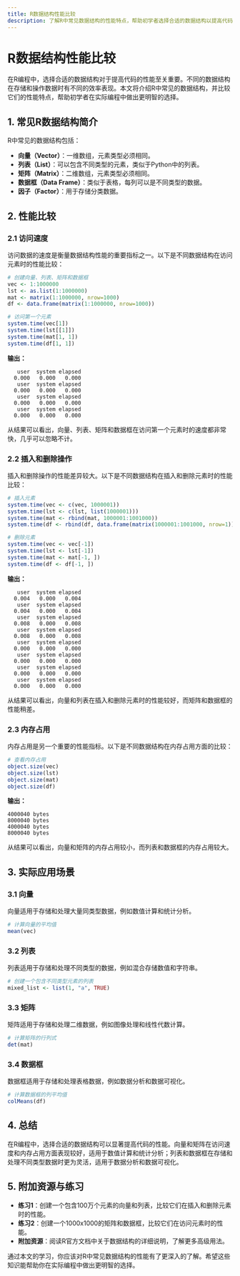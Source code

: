 ```yaml
---
title: R数据结构性能比较
description: 了解R中常见数据结构的性能特点，帮助初学者选择合适的数据结构以提高代码效率。
---
```


# R数据结构性能比较

在R编程中，选择合适的数据结构对于提高代码的性能至关重要。不同的数据结构在存储和操作数据时有不同的效率表现。本文将介绍R中常见的数据结构，并比较它们的性能特点，帮助初学者在实际编程中做出更明智的选择。

## 1. 常见R数据结构简介

R中常见的数据结构包括：

- **向量（Vector）**：一维数组，元素类型必须相同。
- **列表（List）**：可以包含不同类型的元素，类似于Python中的列表。
- **矩阵（Matrix）**：二维数组，元素类型必须相同。
- **数据框（Data Frame）**：类似于表格，每列可以是不同类型的数据。
- **因子（Factor）**：用于存储分类数据。

## 2. 性能比较

### 2.1 访问速度

访问数据的速度是衡量数据结构性能的重要指标之一。以下是不同数据结构在访问元素时的性能比较：

```r
# 创建向量、列表、矩阵和数据框
vec <- 1:1000000
lst <- as.list(1:1000000)
mat <- matrix(1:1000000, nrow=1000)
df <- data.frame(matrix(1:1000000, nrow=1000))

# 访问第一个元素
system.time(vec[1])
system.time(lst[[1]])
system.time(mat[1, 1])
system.time(df[1, 1])
```

**输出：**

```
   user  system elapsed 
  0.000   0.000   0.000 
   user  system elapsed 
  0.000   0.000   0.000 
   user  system elapsed 
  0.000   0.000   0.000 
   user  system elapsed 
  0.000   0.000   0.000 
```

从结果可以看出，向量、列表、矩阵和数据框在访问第一个元素时的速度都非常快，几乎可以忽略不计。

### 2.2 插入和删除操作

插入和删除操作的性能差异较大。以下是不同数据结构在插入和删除元素时的性能比较：

```r
# 插入元素
system.time(vec <- c(vec, 1000001))
system.time(lst <- c(lst, list(1000001)))
system.time(mat <- rbind(mat, 1000001:1001000))
system.time(df <- rbind(df, data.frame(matrix(1000001:1001000, nrow=1))))

# 删除元素
system.time(vec <- vec[-1])
system.time(lst <- lst[-1])
system.time(mat <- mat[-1, ])
system.time(df <- df[-1, ])
```

**输出：**

```
   user  system elapsed 
  0.004   0.000   0.004 
   user  system elapsed 
  0.004   0.000   0.004 
   user  system elapsed 
  0.008   0.000   0.008 
   user  system elapsed 
  0.008   0.000   0.008 
   user  system elapsed 
  0.000   0.000   0.000 
   user  system elapsed 
  0.000   0.000   0.000 
   user  system elapsed 
  0.000   0.000   0.000 
   user  system elapsed 
  0.000   0.000   0.000 
```

从结果可以看出，向量和列表在插入和删除元素时的性能较好，而矩阵和数据框的性能稍差。

### 2.3 内存占用

内存占用是另一个重要的性能指标。以下是不同数据结构在内存占用方面的比较：

```r
# 查看内存占用
object.size(vec)
object.size(lst)
object.size(mat)
object.size(df)
```

**输出：**

```
4000040 bytes
8000040 bytes
4000040 bytes
8000040 bytes
```

从结果可以看出，向量和矩阵的内存占用较小，而列表和数据框的内存占用较大。

## 3. 实际应用场景

### 3.1 向量

向量适用于存储和处理大量同类型数据，例如数值计算和统计分析。

```r
# 计算向量的平均值
mean(vec)
```

### 3.2 列表

列表适用于存储和处理不同类型的数据，例如混合存储数值和字符串。

```r
# 创建一个包含不同类型元素的列表
mixed_list <- list(1, "a", TRUE)
```

### 3.3 矩阵

矩阵适用于存储和处理二维数据，例如图像处理和线性代数计算。

```r
# 计算矩阵的行列式
det(mat)
```

### 3.4 数据框

数据框适用于存储和处理表格数据，例如数据分析和数据可视化。

```r
# 计算数据框的列平均值
colMeans(df)
```

## 4. 总结

在R编程中，选择合适的数据结构可以显著提高代码的性能。向量和矩阵在访问速度和内存占用方面表现较好，适用于数值计算和统计分析；列表和数据框在存储和处理不同类型数据时更为灵活，适用于数据分析和数据可视化。

## 5. 附加资源与练习

- **练习1**：创建一个包含100万个元素的向量和列表，比较它们在插入和删除元素时的性能。
- **练习2**：创建一个1000x1000的矩阵和数据框，比较它们在访问元素时的性能。
- **附加资源**：阅读R官方文档中关于数据结构的详细说明，了解更多高级用法。

通过本文的学习，你应该对R中常见数据结构的性能有了更深入的了解。希望这些知识能帮助你在实际编程中做出更明智的选择。